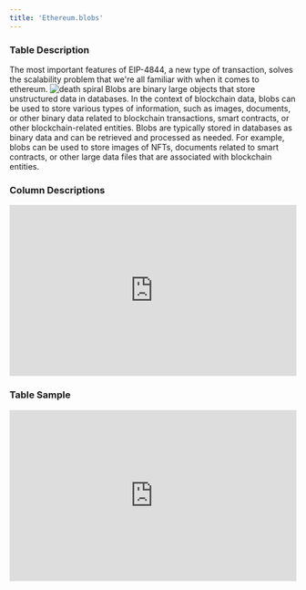 ```yaml
---
title: 'Ethereum.blobs'
---
```


### Table Description
The most important features of EIP-4844, a new type of transaction, solves the scalability problem that we're all familiar with when it comes to ethereum.
![death spiral](../../images/catalog/docs-blobs.png)
Blobs are binary large objects that store unstructured data in databases. In the context of blockchain data, blobs can be used to store various types of information, such as images, documents, or other binary data related to blockchain transactions, smart contracts, or other blockchain-related entities. Blobs are typically stored in databases as binary data and can be retrieved and processed as needed. For example, blobs can be used to store images of NFTs, documents related to smart contracts, or other large data files that are associated with blockchain entities.

### Column Descriptions

<div>
    <iframe
        src="http://127.0.0.1:3000/columns/ethereum.blobs"
        width="100%"
        height="300px"
        frameBorder="0"
        scrolling="no"
    ></iframe>
</div>

### Table Sample

<div>
    <iframe
        src="http://127.0.0.1:3000/data/ethereum.blobs"
        width="100%"
        height="300px"
        frameBorder="0"
        scrolling="no"
    ></iframe>
</div>
